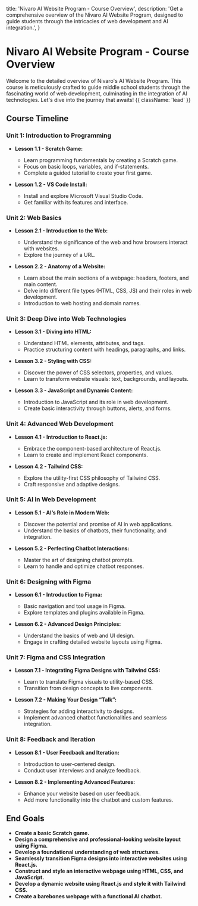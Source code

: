 
  title: 'Nivaro AI Website Program - Course Overview',
  description:
    'Get a comprehensive overview of the Nivaro AI Website Program, designed to guide students through the intricacies of web development and AI integration.',
}

<HeroPattern />

# Nivaro AI Website Program - Course Overview

Welcome to the detailed overview of Nivaro's AI Website Program. This course is meticulously crafted to guide middle school students through the fascinating world of web development, culminating in the integration of AI technologies. Let's dive into the journey that awaits! {{ className: 'lead' }}

## Course Timeline

### Unit 1: Introduction to Programming

- **Lesson 1.1 - Scratch Game:**

  - Learn programming fundamentals by creating a Scratch game.
  - Focus on basic loops, variables, and if-statements.
  - Complete a guided tutorial to create your first game.

- **Lesson 1.2 - VS Code Install:**
  - Install and explore Microsoft Visual Studio Code.
  - Get familiar with its features and interface.

### Unit 2: Web Basics

- **Lesson 2.1 - Introduction to the Web:**

  - Understand the significance of the web and how browsers interact with websites.
  - Explore the journey of a URL.

- **Lesson 2.2 - Anatomy of a Website:**
  - Learn about the main sections of a webpage: headers, footers, and main content.
  - Delve into different file types (HTML, CSS, JS) and their roles in web development.
  - Introduction to web hosting and domain names.

### Unit 3: Deep Dive into Web Technologies

- **Lesson 3.1 - Diving into HTML:**

  - Understand HTML elements, attributes, and tags.
  - Practice structuring content with headings, paragraphs, and links.

- **Lesson 3.2 - Styling with CSS:**

  - Discover the power of CSS selectors, properties, and values.
  - Learn to transform website visuals: text, backgrounds, and layouts.

- **Lesson 3.3 - JavaScript and Dynamic Content:**
  - Introduction to JavaScript and its role in web development.
  - Create basic interactivity through buttons, alerts, and forms.

### Unit 4: Advanced Web Development

- **Lesson 4.1 - Introduction to React.js:**

  - Embrace the component-based architecture of React.js.
  - Learn to create and implement React components.

- **Lesson 4.2 - Tailwind CSS:**
  - Explore the utility-first CSS philosophy of Tailwind CSS.
  - Craft responsive and adaptive designs.

### Unit 5: AI in Web Development

- **Lesson 5.1 - AI’s Role in Modern Web:**

  - Discover the potential and promise of AI in web applications.
  - Understand the basics of chatbots, their functionality, and integration.

- **Lesson 5.2 - Perfecting Chatbot Interactions:**
  - Master the art of designing chatbot prompts.
  - Learn to handle and optimize chatbot responses.

### Unit 6: Designing with Figma

- **Lesson 6.1 - Introduction to Figma:**

  - Basic navigation and tool usage in Figma.
  - Explore templates and plugins available in Figma.

- **Lesson 6.2 - Advanced Design Principles:**
  - Understand the basics of web and UI design.
  - Engage in crafting detailed website layouts using Figma.

### Unit 7: Figma and CSS Integration

- **Lesson 7.1 - Integrating Figma Designs with Tailwind CSS:**

  - Learn to translate Figma visuals to utility-based CSS.
  - Transition from design concepts to live components.

- **Lesson 7.2 - Making Your Design “Talk”:**
  - Strategies for adding interactivity to designs.
  - Implement advanced chatbot functionalities and seamless integration.

### Unit 8: Feedback and Iteration

- **Lesson 8.1 - User Feedback and Iteration:**

  - Introduction to user-centered design.
  - Conduct user interviews and analyze feedback.

- **Lesson 8.2 - Implementing Advanced Features:**
  - Enhance your website based on user feedback.
  - Add more functionality into the chatbot and custom features.

## End Goals

- **Create a basic Scratch game.**
- **Design a comprehensive and professional-looking website layout using Figma.**
- **Develop a foundational understanding of web structures.**
- **Seamlessly transition Figma designs into interactive websites using React.js.**
- **Construct and style an interactive webpage using HTML, CSS, and JavaScript.**
- **Develop a dynamic website using React.js and style it with Tailwind CSS.**
- **Create a barebones webpage with a functional AI chatbot.**
